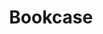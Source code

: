 ---
title: "Bookcase"
meta_title: "Bookcase craft"
description: "Craft de Bookcase"
rank: "s"
draft: false
name: "Bookcase"
recipe_img: "https://wiki.pokexgames.com/images/0/0b/Bookcase_Academico.png"
level: 118
craft_time: 864000
result: 1
value_npc: 1
ingredients:
  - name: "Study Notes"
    quantity: 1500
    item_img: "https://wiki.pokexgames.com/images/e/e4/Study_Notes.png"
    value_npc: 1
  - name: "Black Lucky Charm"
    quantity: 100
    item_img: "https://wiki.pokexgames.com/images/b/b0/Black_Lucky_Charm.png"
    value_npc: 1
  - name: "Corrupted Feather"
    quantity: 100
    item_img: "https://wiki.pokexgames.com/images/5/5f/Corrupted-Feather.gif"
    value_npc: 1
  - name: "Corrupted Doll Star"
    quantity: 100
    item_img: "https://wiki.pokexgames.com/images/f/f6/Corrupted-Doll-Star.gif"
    value_npc: 1
  - name: "Corrupted Tree Branch"
    quantity: 100
    item_img: "https://wiki.pokexgames.com/images/2/27/Corrupted-Tree-Branch.gif"
    value_npc: 1
  - name: "Brown Ear"
    quantity: 100
    item_img: "https://wiki.pokexgames.com/images/5/53/Brown_Ear.png"
    value_npc: 1
  - name: "Corrupted Cow Tail"
    quantity: 50
    item_img: "https://wiki.pokexgames.com/images/b/b2/Corrupted-Cow-Tail.gif"
    value_npc: 1
  - name: "Mole Hair"
    quantity: 25
    item_img: "https://wiki.pokexgames.com/images/f/f3/Mole_Hair.png"
    value_npc: 1
  - name: "Continent Thorn"
    quantity: 2
    item_img: "https://wiki.pokexgames.com/images/1/17/Continent_Thorn.png"
    value_npc: 1
  - name: "Beetle Horn"
    quantity: 2
    item_img: "https://wiki.pokexgames.com/images/a/a7/Beetle_Horn.png"
    value_npc: 1
---